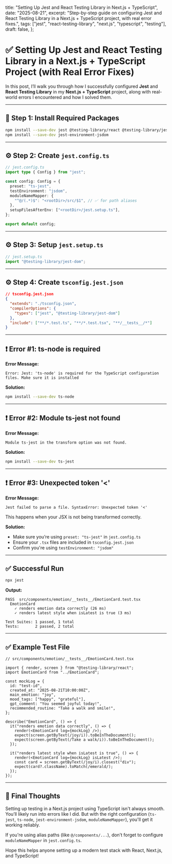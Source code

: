   title: "Setting Up Jest and React Testing Library in Next.js + TypeScript",
  date: "2025-08-21",
  excerpt: "Step-by-step guide on configuring Jest and React Testing Library in a Next.js + TypeScript project, with real error fixes.",
  tags: ["jest", "react-testing-library", "next.js", "typescript", "testing"],
  draft: false,
};

# ✅ Setting Up Jest and React Testing Library in a Next.js + TypeScript Project (with Real Error Fixes)

In this post, I’ll walk you through how I successfully configured **Jest** and **React Testing Library** in my **Next.js + TypeScript** project, along with real-world errors I encountered and how I solved them.

---

## 🔧 Step 1: Install Required Packages

```bash
npm install --save-dev jest @testing-library/react @testing-library/jest-dom @testing-library/user-event @types/jest
npm install --save-dev jest-environment-jsdom
```

---

## ⚙️ Step 2: Create `jest.config.ts`

```ts
// jest.config.ts
import type { Config } from "jest";

const config: Config = {
  preset: "ts-jest",
  testEnvironment: "jsdom",
  moduleNameMapper: {
    "^@/(.*)$": "<rootDir>/src/$1", // ✅ for path aliases
  },
  setupFilesAfterEnv: ["<rootDir>/jest.setup.ts"],
};

export default config;
```

---

## ⚙️ Step 3: Setup `jest.setup.ts`

```ts
// jest.setup.ts
import "@testing-library/jest-dom";
```

---

## ⚙️ Step 4: Create `tsconfig.jest.json`

```json
// tsconfig.jest.json
{
  "extends": "./tsconfig.json",
  "compilerOptions": {
    "types": ["jest", "@testing-library/jest-dom"]
  },
  "include": ["**/*.test.ts", "**/*.test.tsx", "**/__tests__/*"]
}
```

---

## ❗ Error #1: ts-node is required

**Error Message:**

```
Error: Jest: 'ts-node' is required for the TypeScript configuration files. Make sure it is installed
```

**Solution:**

```bash
npm install --save-dev ts-node
```

---

## ❗ Error #2: Module ts-jest not found

**Error Message:**

```
Module ts-jest in the transform option was not found.
```

**Solution:**

```bash
npm install --save-dev ts-jest
```

---

## ❗ Error #3: Unexpected token '<'

**Error Message:**

```
Jest failed to parse a file. SyntaxError: Unexpected token '<'
```

This happens when your JSX is not being transformed correctly.

**Solution:**

- Make sure you’re using `preset: "ts-jest"` in `jest.config.ts`  
- Ensure your `.tsx` files are included in `tsconfig.jest.json`  
- Confirm you're using `testEnvironment: "jsdom"`  

---

## ✅ Successful Run

```bash
npx jest
```

**Output:**

```
PASS  src/components/emotion/__tests__/EmotionCard.test.tsx
  EmotionCard
    ✓ renders emotion data correctly (26 ms)
    ✓ renders latest style when isLatest is true (3 ms)

Test Suites: 1 passed, 1 total
Tests:       2 passed, 2 total
```

---

## ✅ Example Test File

```tsx
// src/components/emotion/__tests__/EmotionCard.test.tsx

import { render, screen } from "@testing-library/react";
import EmotionCard from "../EmotionCard";

const mockLog = {
  id: "test-id",
  created_at: "2025-08-21T10:00:00Z",
  main_emotion: "joy",
  mood_tags: ["happy", "grateful"],
  gpt_comment: "You seemed joyful today!",
  recommended_routine: "Take a walk and smile!",
};

describe("EmotionCard", () => {
  it("renders emotion data correctly", () => {
    render(<EmotionCard log={mockLog} />);
    expect(screen.getByText(/joy/i)).toBeInTheDocument();
    expect(screen.getByText(/Take a walk/i)).toBeInTheDocument();
  });

  it("renders latest style when isLatest is true", () => {
    render(<EmotionCard log={mockLog} isLatest />);
    const card = screen.getByText(/joy/i).closest("div");
    expect(card?.className).toMatch(/emerald/);
  });
});
```

---

## 🎯 Final Thoughts

Setting up testing in a Next.js project using TypeScript isn't always smooth. You’ll likely run into errors like I did. But with the right configuration (`ts-jest`, `ts-node`, `jest-environment-jsdom`, `moduleNameMapper`), you'll get it working reliably.

If you're using alias paths (like `@/components/...`), don’t forget to configure `moduleNameMapper` in `jest.config.ts`.

Hope this helps anyone setting up a modern test stack with React, Next.js, and TypeScript!